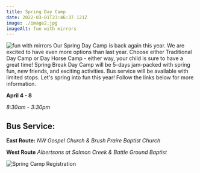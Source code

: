 ```yaml
---
title: Spring Day Camp
date: 2022-03-01T23:46:37.121Z
image: ./image2.jpg
imageAlt: fun with mirrors
---
```


![fun with mirrors](image2.jpg)
Our Spring Day Camp is back again this year. We are excited to have even more options than last year.  Choose either Traditional Day Camp or Day Horse Camp - either way, your child is sure to have a great time! Spring Break Day Camp will be 5-days jam-packed with spring fun, new friends, and exciting activities. Bus service will be available with limited stops. Let's spring into fun this year! Follow the links below for more information.
 
**April 4 - 8**

*8:30am - 3:30pm*

Bus Service:
-------------
**East Route:**
*NW Gospel Church & Brush Praire Baptist Church*

**West Route**
*Albertsons at Salmon Creek & Battle Ground Baptist*

![Spring Camp Registration](https://www.ultracamp.com/info/upcomingSessions.aspx?idCamp=1145&campCode=151&lnkCategory=Spring+Break+Camp)